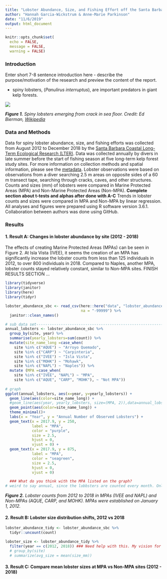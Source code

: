 ```yaml
---
title: "Lobster Abundance, Size, and Fishing Effort off the Santa Barbara Coast"
author: "Hannah Garcia-Wickstrum & Anne-Marie Parkinson"
date: "11/6/2019"
output: html_document
---
```


```r
knitr::opts_chunk$set(
  echo = FALSE,
  message = FALSE,
  warning = FALSE)
```

### Introduction

Enter short 7-8 sentence introduction here - describe the purpose/motivation of the research and preview the content of the report. 

- spiny lobsters, (*Panulirus interruptus*), are important predators in giant kelp forests. 

![](figures/wikipedia_lobster_Ed_Bierman.jpg)

***Figure 1.** Spiny lobsters emerging from crack in sea floor. Credit: Ed Bierman, [Wikipedia](https://en.wikipedia.org/wiki/California_spiny_lobster)*

### Data and Methods

Data for spiny lobster abundance, size, and fishing efforts was collected from August 2012 to December 2018 by the [Santa Barbara Coastal Long-Term Ecological Research (LTER)](http://sbc.lternet.edu//index.html). Data was collected annually by divers in late summer before the start of fishing season at five long-term kelp forest study sites. For more information on collection methods and spatial information, please see the [metadata](https://portal.edirepository.org/nis/mapbrowse?scope=knb-lter-sbc&identifier=77&revision=newest). Lobster observations were based on observations from a diver searching 2.5 m areas on opposite sides of a 60 m transect tape, searching through cracks, caves, and other structures. Counts and sizes (mm) of lobsters were compared in Marine Protected Areas (MPA) and Non-Marine Protected Areas (Non-MPA). **Complete section about t-tests and alphas after done with A-C**
Trends in lobster counts and sizes were compared in MPA and Non-MPA by linear regression. All analyses and figures were prepared using R software version 3.6.1. Collaboration between authors was done using GitHub. 

### Results
#### 1. Result A: Changes in lobster abundance by site (2012 - 2018)
The effects of creating Marine Protected Areas (MPAs) can be seen in Figure 2. At Isla Vista (IVEE), it seems the creation of an MPA has significantly increase the lobster counts from less than 125 individuals in 2012, to over 800 individuals in 2018. Compared to Naples, another MPA, lobster counts stayed relatively constant, similar to Non-MPA sites.  FINISH RESULTS SECTION ...
```r
library(tidyverse)
library(janitor)
library(here)
library(tidyr)

lobster_abundance_sbc <- read_csv(here::here("data", "lobster_abundance_sbc_lter.csv"),
                                  na = "-99999") %>%
  janitor::clean_names() 

```


```r
# sub data set-----------------------------------------------------------------
annual_lobsters <- lobster_abundance_sbc %>% 
  group_by(site, year) %>% 
  summarise(yearly_lobsters=sum(count)) %>% 
  mutate(site_name_long =case_when(
    site %in% c("AQUE") ~ "Arroyo Quemado",
    site %in% c("CARP") ~ "Carpinteria",
    site %in% c("IVEE") ~ "Isla Vista",
    site %in% c("MOHK") ~ "Mohawk", 
    site %in% c("NAPL") ~ "Naples")) %>% 
  mutate (MPA =case_when( 
    site %in% c("IVEE", "NAPL") ~ "MPA",
    site %in% c("AQUE", "CARP", "MOHK"), ~ "Not MPA"))
    
# graph
ggplot(annual_lobsters, aes(x=year, y=yearly_lobsters)) +
  geom_line(aes(color=site_name_long)) +
  #geom_line(aes(year, yearly_lobsters, size=(MPA, 2)),data=annual_lobsters) 
  geom_point(aes(color=site_name_long)) + 
  theme_minimal()+
  labs(x = "Year", y = "Annual Number of Observed Lobsters") +
  geom_text(x = 2017.9, y = 250,
            label = "MPA",
            color = "purple",
            size = 2.5,
            hjust = 0,
            vjust = 0) +
  geom_text(x = 2017.9, y = 875,
            label = "MPA", 
            color = "seagreen", 
            size = 2.5,
            hjust = 0,
            vjust = 0)

  ### What do you think with the MPA listed on the graph? 
# weird to say annual, since the lobbsters are counted every month. Only during a couple months. 

```
***Figure 2.** Lobster counts from 2012 to 2018 in MPAs (IVEE and NAPL) and Non-MPAs (AQUE, CARP, and MOHK). MPAs were established on January 1, 2012.*


#### 2. Result B: Lobster size distribution shifts, 2012 vs 2018


```r
lobster_abundance_tidy <- lobster_abundance_sbc %>%
  tidyr::uncount(count) 

lobster_size <- lobster_abundance_tidy %>%
  filter(year == c(2012, 2018)) ### Need help with this. My vision for this graph is to have overlapping histograms for 2012 and 2018, but to facet wrap it by site. I don't think we need to do any statistical analysis until C.  
  # group_by(site)
  # summarize(avg_size = mean(size_mm))
```

#### 3. Result C: Compare mean lobster sizes at MPA vs Non-MPA sites (2012 - 2018)